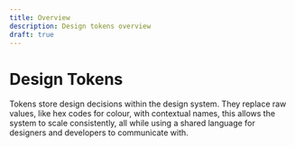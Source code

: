 ```yaml
---
title: Overview
description: Design tokens overview
draft: true
---
```


# Design Tokens

Tokens store design decisions within the design system. They replace raw values, like hex codes for colour, with contextual names, this allows the system to scale consistently, all while using a shared language for designers and developers to communicate with.
